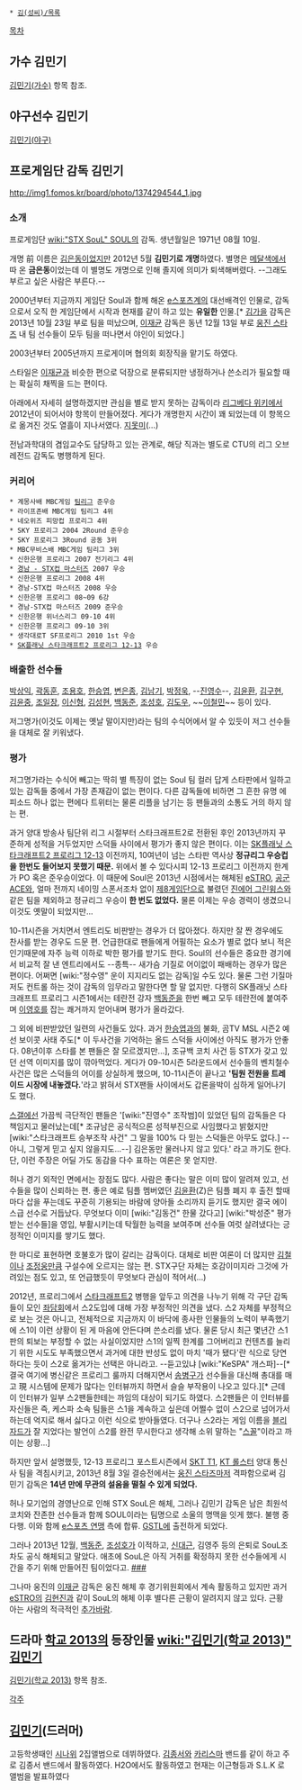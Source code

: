  * [[김(성씨)/목록]]

[[목차]]
== 가수 김민기 ==
[[김민기(가수)]] 항목 참조.

== 야구선수 김민기 ==
[[김민기(야구)]]

== 프로게임단 감독 김민기 ==
http://img1.fomos.kr/board/photo/1374294544_1.jpg

=== 소개 ===
프로게임단 [[wiki:"STX SouL" SOUL]]의 감독. 생년월일은 1971년 08월 10일.

개명 前 이름은 [[김은동]]이었지만 2012년 5월 '''김민기로 개명'''하였다. 별명은 [[메달]]색에서 따 온 '''금은동'''이었는데 이 별명도 개명으로 인해 졸지에 의미가 퇴색해버렸다. --그래도 부르고 싶은 사람은 부른다.--

2000년부터 지금까지 게임단 Soul과 함께 해온 [[e스포츠]]계의 대선배격인 인물로, 감독으로서 오직 한 게임단에서 시작과 현재를 같이 하고 있는 '''유일한''' 인물.[* [[김가을]] 감독은 2013년 10월 23일 부로 팀을 떠났으며, [[이재균]] 감독은 동년 12월 13일 부로 [[웅진 스타즈]] 내 팀 선수들이 모두 팀을 떠나면서 야인이 되었다.]

2003년부터 2005년까지 프로게이머 협의회 회장직을 맡기도 하였다.

스타일은 [[이재균]]과 비슷한 편으로 덕장으로 분류되지만 냉정하거나 쓴소리가 필요할 때는 확실히 채찍을 드는 편이다. 

아래에서 자세히 설명하겠지만 관심을 별로 받지 못하는 감독이라 [[리그베다 위키]]에서 2012년이 되어서야 항목이 만들어졌다. 게다가 개명한지 시간이 꽤 되었는데 이 항목으로 옮겨진 것도 열흘이 지나서였다. [[지못미]](...) 

전남과학대의 겸임교수도 담당하고 있는 관계로, 해당 직과는 별도로 CTU의 리그 오브 레전드 감독도 병행하게 된다.

=== 커리어 ===
 * 계몽사배 MBC게임 [[팀리그]] 준우승 
 * 라이프존배 MBC게임 팀리그 4위 
 * 네오위즈 피망컵 프로리그 4위 
 * SKY 프로리그 2004 2Round 준우승 
 * SKY 프로리그 3Round 공동 3위 
 * MBC무비스배 MBC게임 팀리그 3위 
 * 신한은행 프로리그 2007 전기리그 4위 
 * [[경남 - STX컵 마스터즈]] 2007 우승 
 * 신한은행 프로리그 2008 4위 
 * 경남-STX컵 마스터즈 2008 우승 
 * 신한은행 프로리그 08~09 6강 
 * 경남-STX컵 마스터즈 2009 준우승 
 * 신한은행 위너스리그 09-10 4위 
 * 신한은행 프로리그 09-10 3위 
 * 생각대로T SF프로리그 2010 1st 우승 
 * [[SK플래닛 스타크래프트2 프로리그 12-13]] 우승

=== 배출한 선수들 ===
[[박상익]], [[곽동훈]], [[조용호]], [[한승엽]], [[변은종]], [[김남기]], [[박정욱]], --[[진영수]]--, [[김윤환]], [[김구현]], [[김윤중]], [[조일장]], [[이신형]], [[김성현]], [[백동준]], [[조성호]], [[김도우]], ~~[[이철민]]~~ 등이 있다. 

저그명가(이것도 이제는 옛날 말이지만)라는 팀의 수식어에서 알 수 있듯이 저그 선수들을 대체로 잘 키워냈다.

=== 평가 ===
저그명가라는 수식어 빼고는 딱히 별 특징이 없는 Soul 팀 컬러 답게 스타판에서 일하고 있는 감독들 중에서 가장 존재감이 없는 편이다. 다른 감독들에 비하면 그 흔한 유명 에피소드 하나 없는 편에다 트위터는 물론 리플을 남기는 등 팬들과의 소통도 거의 하지 않는 편.    

과거 양대 방송사 팀단위 리그 시절부터 스타크래프트2로 전환된 후인 2013년까지 꾸준하게 성적을 거두었지만 스덕들 사이에서 평가가 좋지 않은 편이다. 이는 [[SK플래닛 스타크래프트2 프로리그 12-13]] 이전까지, 10여년이 넘는 스타판 역사상 '''정규리그 우승컵을 한번도 들어보지 못했기 때문.''' 위에서 볼 수 있다시피 12-13 프로리그 이전까지 한계가 PO 혹은 준우승이었다. 이 때문에 Soul은 2013년 시점에서는 해체된 [[eSTRO]], [[공군 ACE]]와, 얼마 전까지 네이밍 스폰서조차 없이 [[제8게임단]]으로 불렸던 [[진에어 그린윙스]]와 같은 팀을 제외하고 정규리그 우승이 '''한 번도 없었다.''' 물론 이제는 우승 경력이 생겼으니 이것도 옛말이 되었지만...

10-11시즌을 거치면서 엔트리도 비판받는 경우가 더 많아졌다. 하지만 잘 짠 경우에도 찬사를 받는 경우도 드문 편. 언급한대로 팬들에게 어필하는 요소가 별로 없다 보니 적은 인기때문에 자주 능력 이하로 박한 평가를 받기도 한다. Soul의 선수들은 중요한 경기에서 비교적 잘 낸 엔트리에서도 --종특-- 새가슴 기질로 어이없이 패배하는 경우가 많은 편이다. 어쩌면 [wiki:"정수영" 운이 지지리도 없는 감독]일 수도 있다. 물론 그런 기질마저도 컨트롤 하는 것이 감독의 임무라고 말한다면 할 말 없지만. 다행히 SK플래닛 스타크래프트 프로리그 시즌1에서는 테란전 강자 [[백동준]]을 한번 빼고 모두 테란전에 붙여주며 [[이영호]]를 잡는 쾌거까지 얻어내며 평가가 올라갔다.

그 외에 비판받았던 일련의 사건들도 있다. 과거 [[한승엽]]과의 불화, 곰TV MSL 시즌2 예선 보이콧 사태 주도[* 이 두사건을 기억하는 올드 스덕들 사이에선 아직도 평가가 안좋다. 08년이후 스타를 본 팬들은 잘 모르겠지만...], 조규백 코치 사건 등 STX가 갖고 있던 선역 이미지를 많이 깎아먹었다. 게다가 09-10시즌 5라운드에서 선수들의 벤치철수 사건은 많은 스덕들의 어이를 상실하게 했으며, 10-11시즌이 끝나고 ''''팀원 전원을 트레이드 시장에 내놓겠다.''''라고 밝혀서 STX팬들 사이에서도 갑론을박이 심하게 일어나기도 했다.

[[스갤]]에선 가끔씩 극단적인 팬들은 '[wiki:"진영수" 조작범]이 있었던 팀의 감독들은 다 책임지고 물러났는데[* 조규남은 공식적으론 성적부진으로 사임했다고 밝혔지만 [wiki:"스타크래프트 승부조작 사건" 그 말을 100% 다 믿는 스덕들은 아무도 없다.] --아니, 그렇게 믿고 싶지 않을지도...--] 김은동만 물러나지 않고 있다.' 라고 까기도 한다. 단, 이런 주장은 어딜 가도 동감을 다수 표하는 여론은 못 얻지만.  

허나 경기 외적인 면에서는 장점도 많다. 사람은 좋다는 말은 이미 많이 알려져 있고, 선수들을 많이 신뢰하는 편. 좋은 예로 팀플 멤버였던 [[김윤환]](Z)은 팀플 폐지 후 출전 할때마다 삽을 푸는데도 꾸준히 기용되는 바람에 양아들 소리까지 듣기도 했지만 결국 에이스급 선수로 거듭났다. 무엇보다 이미 [wiki:"김동건" 한물 갔다고] [wiki:"박성준" 평가받는 선수들]을 영입, 부활시키는데 탁월한 능력을 보여주며 선수들 여럿 살려냈다는 긍정적인 이미지를 쌓기도 했다.

한 마디로 표현하면 호불호가 많이 갈리는 감독이다. 대체로 비판 여론이 더 많지만 [[김철]]이나 [[조정웅]]만큼 구설수에 오르지는 않는 편. STX구단 자체는 호감이미지라 그것에 가려있는 점도 있고, 또 언급했듯이 무엇보다  관심이 적어서(...)

2012년, 프로리그에서 [[스타크래프트2]] 병행을 앞두고 의견을 나누기 위해 각 구단 감독들이 모인 [http://www.fomos.kr/board/board.php?mode=read&keyno=124138&db=issue 좌담회]에서 스2도입에 대해 가장 부정적인 의견을 냈다. 스2 자체를 부정적으로 보는 것은 아니고, 전체적으로 지금까지 이 바닥에 종사한 인물들의 노력이 부족했기에 스1이 이런 상황이 된 게 마음에 안든다며 쓴소리를 냈다. 물론 당시 최근 몇년간 스1판의 퇴보는 부정할 수 없는 사실이었지만 스1의 일찍 한계를 그어버리고 컨텐츠를 늘리기 위한 시도도 부족했으면서 과거에 대한 반성도 없이 마치 '때가 됐다'란 식으로 당연하다는 듯이 스2로 옮겨가는 선택은 아니라고. --듣고있냐 [wiki:"KeSPA" 개스파]--[* 결국 여기에 병신같은 프로리그 룰까지 더해지면서 [[송병구]]가 선수들을 대신해 총대를 매고 現 시스템에 문제가 많다는 인터뷰까지 하면서 슬슬 부작용이 나오고 있다.][* 근데 이 인터뷰가 일부 스2팬들한테는 까임의 대상이 되기도 하였다. 스2팬들은 이 인터뷰를 자신들은 즉, 케스파 소속 팀들은 스1을 계속하고 싶은데 어쩔수 없이 스2으로 넘어가서 하는데 억지로 해서 싫다고 이런 식으로 받아들였다. 더구나 스2라는 게임 이름을 [[블리자드]]가 잘 지었다는 발언이 스2를 완전 무시한다고 생각해 소위 말하는 "[[스꼴]]"이라고 까이는 상황...]

하지만 앞서 설명했듯, 12-13 프로리그 포스트시즌에서 [[SKT T1]], [[KT 롤스터]] 양대 통신사 팀을 격침시키고, 2013년 8월 3일 결승전에서는 [[웅진 스타즈]]마저 격파함으로써 김민기 감독은 '''14년 만에 무관의 설움을 떨칠 수 있게 되었다.'''

허나 모기업의 경영난으로 인해 STX SouL은 해체, 그러나 김민기 감독은 남은 최원석 코치와 잔존한 선수들과 함께 SOUL이라는 팀명으로 소울의 명맥을 잇게 했다. 불행 중 다행. 이와 함께 [[e스포츠 연맹]] 측에 합류. [[GSTL]]에 출전하게 되었다.

그러나 2013년 12월, [[백동준]], [[조성호]]가 이적하고, [[신대근]], 김영주 등의 은퇴로 SouL조차도 공식 해체되고 말았다. 애초에 SouL은 아직 거취를 확정하지 못한 선수들에게 시간을 주기 위해 만들어진 팀이었다고. [http://sports.news.naver.com/sports/index.nhn?category=e_sports&ctg=news&mod=read&office_id=347&article_id=0000048662&date=20131220&page=1 ###]

그나마 웅진의 [[이재균]] 감독은 웅진 해체 후 경기위원회에서 계속 활동하고 있지만 과거 [[eSTRO]]의 [[김현진]]과 같이 SouL의 해체 이후 별다른 근황이 알려지지 않고 있다. 근황 아는 사람의 적극적인 [[추가바람]].
==  드라마 [[학교 2013]]의 등장인물 [[wiki:"김민기(학교 2013)" 김민기]]  ==
[[김민기(학교 2013)]] 항목 참조.

[[각주]]

== [[김민기]](드러머) ==
고등학생때인 [[시나위]] 2집앨범으로 데뷔하였다.
[[김종서]]와 [[카리스마]] 밴드를 같이 하고 주로 김종서 밴드에서 활동하였다.
H2O에서도 활동하였고 현재는 이근형등과 S.L.K 로 앨범을 발표하였다
